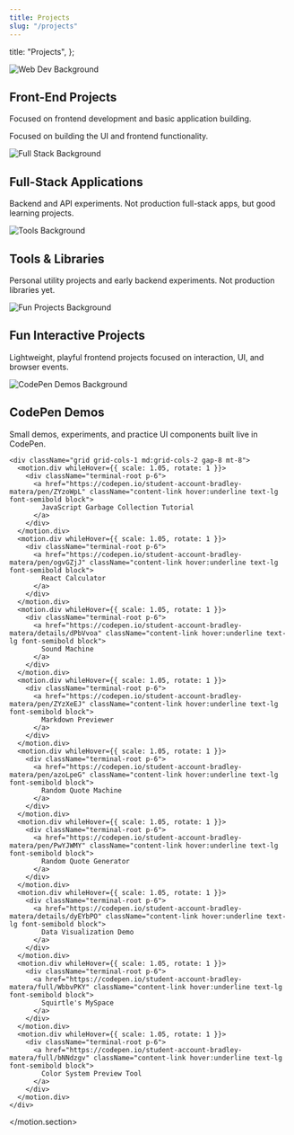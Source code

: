 ```yaml
---
title: Projects
slug: "/projects"
---
```


  title: "Projects",
};





<div className="section-wrapper py-12">
  <motion.section
    initial={{ opacity: 0, y: 50 }}
    whileInView={{ opacity: 1, y: 0 }}
    transition={{ duration: 0.8 }}
    id="web"
    className="section py-12"
  >
    <div className="section-hero">
      <img
        src="https://images.unsplash.com/photo-1509395176047-4a66953fd231?crop=entropy&cs=tinysrgb&fit=crop&fm=jpg&q=80&w=1600&h=600"
        alt="Web Dev Background"
        className="section-hero-img h-64 md:h-80 object-cover rounded-xl"
      />
      <div className="section-hero-overlay">
  <h2 className="text-4xl md:text-5xl font-bold text-center mb-6">Front-End Projects</h2>
        <p className="text-center text-gray-400 text-sm md:text-base mb-8">
          Focused on frontend development and basic application building.
        </p>
        <p className="text-lg md:text-xl text-gray-300">Focused on building the UI and frontend functionality.</p>
      </div>
    </div>
    <div className="projects-grid grid grid-cols-1 md:grid-cols-2 gap-8">
      <motion.div whileHover={{ scale: 1.05, rotate: 1 }}>
        <ProjectCard
          title="WebGPU Shapes Renderer"
          description="Demo of 2D shape rendering using WebGPU and Canvas. (Chrome required.)"
          technologies="WebGPU, JavaScript, Canvas"
          demoLink="https://bradleymatera.github.io/leaf-js/"
          githubLink="https://github.com/BradleyMatera/leaf-js"
          status="Live"
          bgColor="bg-slate-800"
        />
      </motion.div>
      <motion.div whileHover={{ scale: 1.05, rotate: 1 }}>
        <ProjectCard
          title="Gatsby Starter Minimal Blog"
          description="React-based blog pulling from a custom Express API."
          technologies="React.js, Gatsby, Node.js, Express, Netlify"
          demoLink="https://bradleysgatsbyblog.netlify.app/"
          githubLink="https://github.com/BradleyMatera/gatsby-starter-minimal-blog"
          status="Live"
          bgColor="bg-indigo-900"
        />
      </motion.div>
      <motion.div whileHover={{ scale: 1.05, rotate: 1 }}>
        <ProjectCard
          title="Interactive Pokedex"
          description="Searchable dynamic Pokémon data app."
          technologies="HTML5, Tailwind CSS, JavaScript, Pokémon API"
          demoLink="https://bradleymatera.github.io/Interactive-Pokedex/"
          githubLink="https://github.com/BradleyMatera/Interactive-Pokedex"
          status="Live"
          bgColor="bg-blue-900"
        />
      </motion.div>
      <motion.div whileHover={{ scale: 1.05, rotate: 1 }}>
        <ProjectCard
          title="Professional Portfolio Website"
          description="Responsive portfolio built with vanilla HTML, CSS, JavaScript."
          technologies="HTML5, CSS3, JavaScript"
          demoLink="https://bradleymatera.github.io/Professional-Portfolio-Website/"
          githubLink="https://github.com/BradleyMatera/Professional-Portfolio-Website"
          status="Live"
          bgColor="bg-slate-800"
        />
      </motion.div>
    </div>
  </motion.section>
</div>

<div className="section-wrapper py-12">
  <motion.section
    initial={{ opacity: 0, y: 50 }}
    whileInView={{ opacity: 1, y: 0 }}
    transition={{ duration: 0.8 }}
    id="fullstack"
    className="section py-12"
  >
    <div className="section-hero">
      <img
        src="https://images.unsplash.com/photo-1573164574572-cb89e39749b4?crop=entropy&cs=tinysrgb&fit=crop&fm=jpg&q=80&w=1600&h=600"
        alt="Full Stack Background"
        className="section-hero-img h-64 md:h-80 object-cover rounded-xl"
      />
      <div className="section-hero-overlay">
  <h2 className="text-4xl md:text-5xl font-bold text-center mb-6">Full-Stack Applications</h2>
        <p className="text-center text-gray-400 text-sm md:text-base mb-8">
          Backend and API experiments. Not production full-stack apps, but good learning projects.
        </p>
      </div>
    </div>
    <div className="projects-grid grid grid-cols-1 md:grid-cols-2 gap-8">
      <motion.div whileHover={{ scale: 1.05, rotate: 1 }}>
        <ProjectCard
          title="React Native Anime CRUD App"
          description="Mobile CRUD application for anime data."
          technologies="React Native, Node.js, MongoDB, Heroku, Vercel"
          demoLink="https://cruddemo-one.vercel.app/"
          status="Live"
          bgColor="bg-indigo-900"
        />
      </motion.div>
      <motion.div whileHover={{ scale: 1.05, rotate: 1 }}>
        <ProjectCard
          title="RESTful Routes Using ExpressJS"
          description="Basic REST API demo using Express."
          technologies="Node.js, Express.js"
          githubLink="https://github.com/BradleyMatera/RESTfulRoutesUsingExpressJS"
          status="Repository"
          bgColor="bg-blue-900"
        />
      </motion.div>
      <motion.div whileHover={{ scale: 1.05, rotate: 1 }}>
        <ProjectCard
          title="Convo-Ai - Local Conversational AI"
          description="Local voice/text AI chat app with FastAPI and Ollama."
          technologies="Python, FastAPI, Whisper.cpp, Ollama, XTTS v2"
          githubLink="https://github.com/BradleyMatera/Convo-Ai"
          status="Repository"
          bgColor="bg-slate-800"
        />
      </motion.div>
      <motion.div whileHover={{ scale: 1.05, rotate: 1 }}>
        <ProjectCard
          title="ProjectHub - AI-Powered Portfolio Chat Bot"
          description="Integrates into any site to showcase projects and skills."
          technologies="JavaScript, HTML, Modular Web Scripts"
          demoLink="https://codepen.io/student-account-bradley-matera/full/yyLmYKR"
          githubLink="https://github.com/BradleyMatera/ProjectHub"
          status="Live"
          bgColor="bg-indigo-900"
        />
      </motion.div>
    </div>
  </motion.section>
</div>

<div className="section-wrapper py-12">
  <motion.section
    initial={{ opacity: 0, y: 50 }}
    whileInView={{ opacity: 1, y: 0 }}
    transition={{ duration: 0.8 }}
    id="tools"
    className="section py-12"
  >
    <div className="section-hero">
      <img
        src="https://images.unsplash.com/photo-1581092919535-7146ff1a590b?q=80&w=2670&auto=format&fit=crop&ixlib=rb-4.0.3&ixid=M3wxMjA3fDB8MHxwaG90by1wYWdlfHx8fGVufDB8fHx8fA%3D%3D"
        alt="Tools Background"
        className="section-hero-img h-64 md:h-80 object-cover rounded-xl"
      />
      <div className="section-hero-overlay">
  <h2 className="text-4xl md:text-5xl font-bold text-center mb-6">Tools & Libraries</h2>
        <p className="text-center text-gray-400 text-sm md:text-base mb-8">
          Personal utility projects and early backend experiments. Not production libraries yet.
        </p>
      </div>
    </div>
    <div className="projects-grid grid grid-cols-1 md:grid-cols-2 gap-8">
      <motion.div whileHover={{ scale: 1.05, rotate: 1 }}>
        <ProjectCard
          title="CheeseMath Jest Tests"
          description="Math utilities module with Jest unit testing."
          technologies="JavaScript, Jest"
          demoLink="https://cheese-math.vercel.app/"
          githubLink="https://github.com/BradleyMatera/CheeseMath-Jest-Tests/tree/main/CheeseMath"
          status="Live"
          bgColor="bg-blue-900"
        />
      </motion.div>
      <motion.div whileHover={{ scale: 1.05, rotate: 1 }}>
        <ProjectCard
          title="Docker Multilang Project"
          description="Containerize apps across multiple languages."
          technologies="Docker, Python, Node.js"
          githubLink="https://github.com/BradleyMatera/docker_multilang_project"
          status="Repository"
          bgColor="bg-slate-800"
        />
      </motion.div>
    </div>
  </motion.section>
</div>

<div className="section-wrapper py-12">
  <motion.section
    initial={{ opacity: 0, y: 50 }}
    whileInView={{ opacity: 1, y: 0 }}
    transition={{ duration: 0.8 }}
    id="funprojects"
    className="section py-12"
  >
    <div className="section-hero">
      <img
        src="https://images.unsplash.com/photo-1593508512255-86ab42a8e620?crop=entropy&cs=tinysrgb&fit=crop&fm=jpg&q=80&w=1600&h=600"
        alt="Fun Projects Background"
        className="section-hero-img h-64 md:h-80 object-cover rounded-xl"
      />
      <div className="section-hero-overlay">
  <h2 className="text-4xl md:text-5xl font-bold text-center mb-6">Fun Interactive Projects</h2>
        <p className="text-center text-gray-400 text-sm md:text-base mb-8">
          Lightweight, playful frontend projects focused on interaction, UI, and browser events.
        </p>
      </div>
    </div>
    <div className="projects-grid grid grid-cols-1 md:grid-cols-2 gap-8">
      <motion.div whileHover={{ scale: 1.05, rotate: 1 }}>
        <ProjectCard
          title="Pong_Deluxe"
          description="Classic Pong recreation with PixiJS rendering."
          technologies="JavaScript, PixiJS"
          demoLink="https://pongdeluxe.netlify.app/"
          githubLink="https://github.com/BradleyMatera/Pong-Deluxe"
          status="Live"
          bgColor="bg-indigo-900"
        />
      </motion.div>
      <motion.div whileHover={{ scale: 1.05, rotate: 1 }}>
        <ProjectCard
          title="Animal Sounds"
          description="Plays animal sounds through button interactions."
          technologies="JavaScript, HTML5, CSS3"
          demoLink="https://bradleymatera.github.io/AnimalSounds/"
          githubLink="https://github.com/BradleyMatera/AnimalSounds"
          status="Live"
          bgColor="bg-blue-900"
        />
      </motion.div>
    </div>
  </motion.section>
</div>

<div className="section-wrapper py-12">
  <motion.section
    initial={{ opacity: 0, y: 50 }}
    whileInView={{ opacity: 1, y: 0 }}
    transition={{ duration: 0.8 }}
    id="codepen"
    className="section py-12"
  >
    <div className="section-hero">
      <img
        src="https://images.unsplash.com/photo-1519389950473-47ba0277781c?crop=entropy&cs=tinysrgb&fit=crop&fm=jpg&q=80&w=1600&h=600"
        alt="CodePen Demos Background"
        className="section-hero-img h-64 md:h-80 object-cover rounded-xl"
      />
      <div className="section-hero-overlay">
  <h2 className="text-4xl md:text-5xl font-bold text-center mb-6">CodePen Demos</h2>
        <p className="text-center text-gray-400 text-sm md:text-base mb-8">
          Small demos, experiments, and practice UI components built live in CodePen.
        </p>
      </div>
    </div>

    <div className="grid grid-cols-1 md:grid-cols-2 gap-8 mt-8">
      <motion.div whileHover={{ scale: 1.05, rotate: 1 }}>
        <div className="terminal-root p-6">
          <a href="https://codepen.io/student-account-bradley-matera/pen/ZYzoWpL" className="content-link hover:underline text-lg font-semibold block">
            JavaScript Garbage Collection Tutorial
          </a>
        </div>
      </motion.div>
      <motion.div whileHover={{ scale: 1.05, rotate: 1 }}>
        <div className="terminal-root p-6">
          <a href="https://codepen.io/student-account-bradley-matera/pen/ogvGZjJ" className="content-link hover:underline text-lg font-semibold block">
            React Calculator
          </a>
        </div>
      </motion.div>
      <motion.div whileHover={{ scale: 1.05, rotate: 1 }}>
        <div className="terminal-root p-6">
          <a href="https://codepen.io/student-account-bradley-matera/details/dPbVvoa" className="content-link hover:underline text-lg font-semibold block">
            Sound Machine
          </a>
        </div>
      </motion.div>
      <motion.div whileHover={{ scale: 1.05, rotate: 1 }}>
        <div className="terminal-root p-6">
          <a href="https://codepen.io/student-account-bradley-matera/pen/ZYzXeEJ" className="content-link hover:underline text-lg font-semibold block">
            Markdown Previewer
          </a>
        </div>
      </motion.div>
      <motion.div whileHover={{ scale: 1.05, rotate: 1 }}>
        <div className="terminal-root p-6">
          <a href="https://codepen.io/student-account-bradley-matera/pen/azoLpeG" className="content-link hover:underline text-lg font-semibold block">
            Random Quote Machine
          </a>
        </div>
      </motion.div>
      <motion.div whileHover={{ scale: 1.05, rotate: 1 }}>
        <div className="terminal-root p-6">
          <a href="https://codepen.io/student-account-bradley-matera/pen/PwYJWMY" className="content-link hover:underline text-lg font-semibold block">
            Random Quote Generator
          </a>
        </div>
      </motion.div>
      <motion.div whileHover={{ scale: 1.05, rotate: 1 }}>
        <div className="terminal-root p-6">
          <a href="https://codepen.io/student-account-bradley-matera/details/dyEYbPO" className="content-link hover:underline text-lg font-semibold block">
            Data Visualization Demo
          </a>
        </div>
      </motion.div>
      <motion.div whileHover={{ scale: 1.05, rotate: 1 }}>
        <div className="terminal-root p-6">
          <a href="https://codepen.io/student-account-bradley-matera/full/WbbvPKY" className="content-link hover:underline text-lg font-semibold block">
            Squirtle's MySpace
          </a>
        </div>
      </motion.div>
      <motion.div whileHover={{ scale: 1.05, rotate: 1 }}>
        <div className="terminal-root p-6">
          <a href="https://codepen.io/student-account-bradley-matera/full/bNNdzgv" className="content-link hover:underline text-lg font-semibold block">
            Color System Preview Tool
          </a>
        </div>
      </motion.div>
    </div>
  </motion.section>
</div>